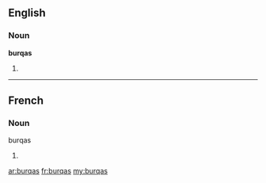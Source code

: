 ==English==

===Noun===
'''burqas'''

# {{plural of|lang=en|burqa}}

----

==French==

===Noun===
;burqas

# {{plural of|lang=fr|burqa}}

[[ar:burqas]]
[[fr:burqas]]
[[my:burqas]]